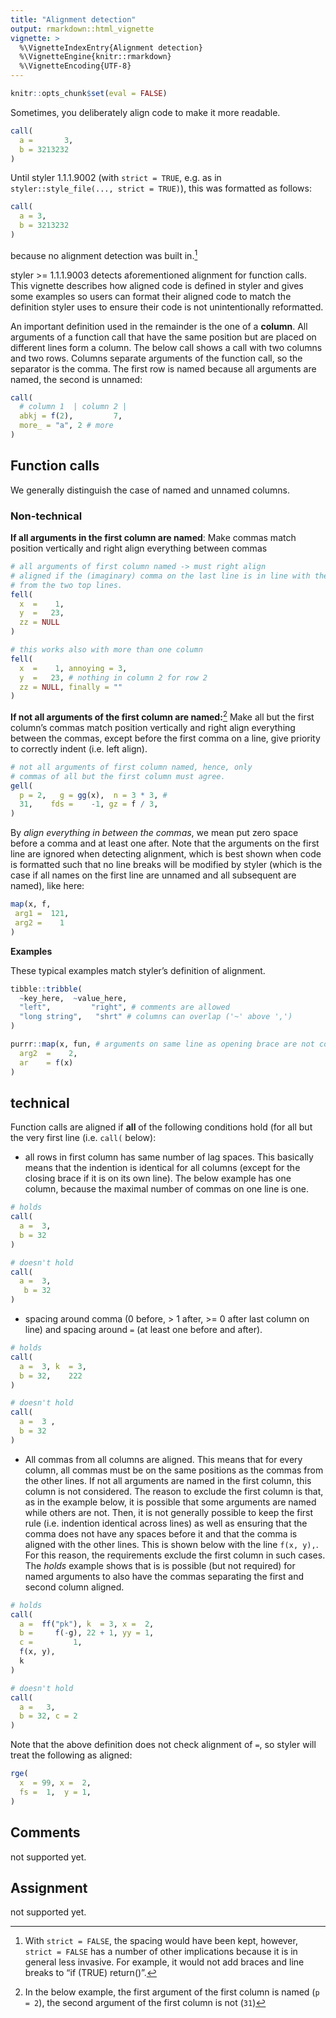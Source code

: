 ```yaml
---
title: "Alignment detection"
output: rmarkdown::html_vignette
vignette: >
  %\VignetteIndexEntry{Alignment detection}
  %\VignetteEngine{knitr::rmarkdown}
  %\VignetteEncoding{UTF-8}
---
```


```r
knitr::opts_chunk$set(eval = FALSE)
```

Sometimes, you deliberately align code to make it more readable.

```r
call(
  a =       3,
  b = 3213232
)

```

Until styler 1.1.1.9002 (with `strict = TRUE`, e.g. as in
`styler::style_file(..., strict = TRUE)`), this was formatted as follows:

```r
call(
  a = 3,
  b = 3213232
)

```

because no alignment detection was built in.^[With `strict = FALSE`, the spacing
would have been kept, however, `strict = FALSE` has a number of other
implications because it is in general less invasive. For example, it would not
add braces and line breaks to "if (TRUE) return()".]

styler >= 1.1.1.9003 detects aforementioned alignment for function calls. This
vignette describes how aligned code is defined in styler and gives some examples
so users can format their aligned code to match the definition styler uses to
ensure their code is not unintentionally reformatted.

An important definition used in the remainder is the one of a **column**. All
arguments of a function call that have the same position but are placed on
different lines form a column. The below call shows a call with two columns and
two rows. Columns separate arguments of the function call, so the separator is
the comma. The first row is named because all arguments are named, the second is
unnamed:

```r
call(
  # column 1  | column 2 |
  abkj = f(2),         7,
  more_ = "a", 2 # more
)
```

## Function calls

We generally distinguish the case of named and unnamed columns.

### Non-technical

**If all arguments in the first column are named**: Make commas match position
vertically and right align everything between commas

```r
# all arguments of first column named -> must right align
# aligned if the (imaginary) comma on the last line is in line with the commas 
# from the two top lines.
fell(
  x  =    1, 
  y  =   23,
  zz = NULL
)

# this works also with more than one column
fell(
  x  =    1, annoying = 3, 
  y  =   23, # nothing in column 2 for row 2
  zz = NULL, finally = ""
)
```

**If not all arguments of the first column are named:**^[In the below example,
the first argument of the first column is named (`p = 2`), the second argument
of the first column is not (`31`)] Make all but the first column's commas match
position vertically and right align everything between the commas, except before
the first comma on a line, give priority to correctly indent (i.e. left align).

```r
# not all arguments of first column named, hence, only 
# commas of all but the first column must agree.
gell(
  p = 2,   g = gg(x),  n = 3 * 3, #
  31,    fds =    -1, gz = f / 3,
)

```

By *align everything in between the commas*, we mean put zero space before a
comma and at least one after. Note that the arguments on the first line are
ignored when detecting alignment, which is best shown when code is formatted
such that no line breaks will be modified by styler (which is the case if all
names on the first line are unnamed and all subsequent are named), like here:

```r
map(x, f, 
 arg1 =  121,
 arg2 =    1
)
```

**Examples**

These typical examples match styler's definition of alignment.

```r
tibble::tribble(
  ~key_here,  ~value_here,
  "left",         "right", # comments are allowed
  "long string",   "shrt" # columns can overlap ('~' above ',')
)

purrr::map(x, fun, # arguments on same line as opening brace are not considered
  arg2  =    2, 
  ar    = f(x)
)
```

## technical

Function calls are aligned if **all** of the following conditions hold (for all
but the very first line (i.e. `call(` below):

* all rows in first column has same number of lag spaces. This basically means
  that the indention is identical for all columns (except for the closing brace
  if it is on its own line). The below example has one column, because the
  maximal number of commas on one line is one.

```r
# holds
call(
  a =  3,
  b = 32
)

# doesn't hold
call(
  a =  3,
   b = 32
)
```

* spacing around comma (0 before, > 1 after, >= 0 after last column on line) and
  spacing around `=` (at least one before and after).

```r
# holds
call(
  a =  3, k  = 3,
  b = 32,    222
)

# doesn't hold
call(
  a =  3 ,
  b = 32
)
```

* All commas from all columns are aligned. This means that for every column, all
  commas must be on the same positions as the commas from the other lines. If
  not all arguments are named in the first column, this column is not
  considered. The reason to exclude the first column is that, as in the example
  below, it is possible that some arguments are named while others are not.
  Then, it is not generally possible to keep the first rule (i.e. indention
  identical across lines) as well as ensuring that the comma does not have any
  spaces before it and that the comma is aligned with the other lines. This is
  shown below with the line `f(x, y),`. For this reason, the requirements
  exclude the first column in such cases. The *holds* example shows that is is
  possible (but not required) for named arguments to also have the commas
  separating the first and second column aligned.

```r
# holds
call(
  a =  ff("pk"), k  = 3, x =  2,
  b =     f(-g), 22 + 1, yy = 1,
  c =         1,
  f(x, y), 
  k
)

# doesn't hold
call(
  a =   3,
  b = 32, c = 2
)
```

Note that the above definition does not check alignment of `=`, so styler will
treat the following as aligned:

```r
rge(
  x  = 99, x =  2,
  fs =  1,  y = 1,
)
```

## Comments

not supported yet.

## Assignment

not supported yet.


